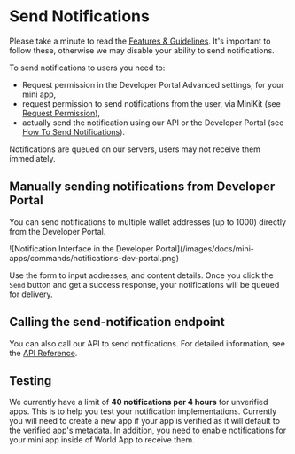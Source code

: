 # Send Notifications

Please take a minute to read the [Features & Guidelines](/mini-apps/notifications/features-and-guidelines).
It's important to follow these, otherwise we may disable your ability to send notifications.

To send notifications to users you need to:

-   Request permission in the Developer Portal Advanced settings, for your mini app,
-   request permission to send notifications from the user, via MiniKit (see [Request Permission](/mini-apps/commands/request-permission)),
-   actually send the notification using our API or the Developer Portal (see [How To Send Notifications](/mini-apps/notifications/how-to-send-notifications)).

Notifications are queued on our servers, users may not receive them immediately.

## Manually sending notifications from Developer Portal

You can send notifications to multiple wallet addresses (up to 1000) directly from the Developer Portal.

<div style={{ maxWidth: '50%' }}>
	![Notification Interface in the Developer Portal](/images/docs/mini-apps/commands/notifications-dev-portal.png)
</div>

Use the form to input addresses, and content details. Once you click the `Send` button and get a success response, your notifications will be queued for delivery.

## Calling the send-notification endpoint

You can also call our API to send notifications. For detailed information, see the [API Reference](/mini-apps/reference/api#send-notification).

## Testing

We currently have a limit of **40 notifications per 4 hours** for unverified apps. This is to help you test your notification implementations.
Currently you will need to create a new app if your app is verified as it will default to the verified app's metadata. In addition, you need
to enable notifications for your mini app inside of World App to receive them.
